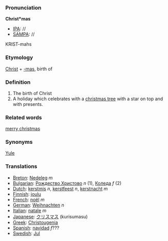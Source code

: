 ===Pronunciation===

'''Christ*mas'''
*[[IPA]]: //
*[[SAMPA]]: //
KRIST-mahs
===Etymology===

[[Christ]] + [[-mas]], birth of

===Definition===
#The birth of Christ
#A holiday which celebrates with a [[christmas tree]] with a star on top and with presents.

===Related words===
[[merry christmas]]

===Synonyms===
[[Yule]]

===Translations===

*[[Breton]]: [[Nedeleg]] ''m''
*[[Bulgarian]]: [[Рождество Христово]] ''n'' (1), [[Коледа]] ''f'' (2)
*[[Dutch]]: [[kerstmis]] ''n'', [[kerstfeest]] ''n'', [[kerstnacht]] ''m''
*[[Finnish]]: [[joulu]]
*[[French]]: [[noël]] ''m''
*[[German]]: [[Weihnachten]] ''n''
*[[Italian]]: [[natale]] ''m''
*[[Japanese]]: [[クリスマス]] (kurisumasu)
*[[Greek]]: [[Christougenia]]
*[[Spanish]]: [[navidad]] ''f''???
*[[Swedish]]: [[Jul]]
